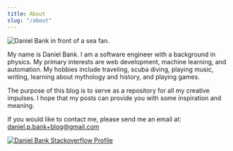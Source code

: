 ---
title: About
slug: "/about"
---

![Daniel Bank in front of a sea fan.](./daniel.jpg)

My name is Daniel Bank.  I am a software engineer with a background in physics. My primary interests are web development, machine learning, and automation. My hobbies include traveling, scuba diving, playing music, writing, learning about mythology and history, and playing games.

The purpose of this blog is to serve as a repository for all my creative impulses.  I hope that my posts can provide you with some inspiration and meaning.

If you would like to contact me, please send me an email at:  [daniel.p.bank+blog@gmail.com](mailto:daniel.p.bank+blog@gmail.com)

[![Daniel Bank Stackoverflow Profile](http://stackoverflow.com/users/flair/2016353.png)](http://stackoverflow.com/users/2016353/daniel-bank)
